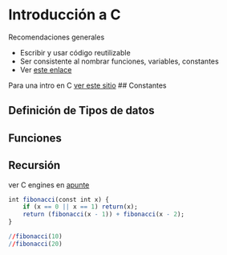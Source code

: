 # Introducción a C {#intro}

Recomendaciones generales

* Escribir y usar código reutilizable
* Ser consistente al nombrar funciones, variables, constantes
* Ver [este enlace](https://github.com/cogrhythms/good-coding-practices/wiki/C-and-C-plus-plus-Best-Practices)

Para una intro en C [ver este sitio](https://www.learn-c.org/)
## Constantes

## Definición de Tipos de datos

## Funciones

## Recursión

ver C engines en [apunte](https://yihui.name/knitr/demo/engines/)
```r
int fibonacci(const int x) {
    if (x == 0 || x == 1) return(x);
    return (fibonacci(x - 1)) + fibonacci(x - 2);
}

//fibonacci(10)
//fibonacci(20)
```

